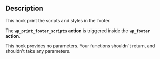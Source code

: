 ==Description==

This hook print the scripts and styles in the footer.

The '''<tt>wp_print_footer_scripts</tt> action''' is triggered inside the '''<tt>wp_footer</tt> action'''.

This hook provides no parameters. Your functions shouldn't return, and shouldn't take any parameters.